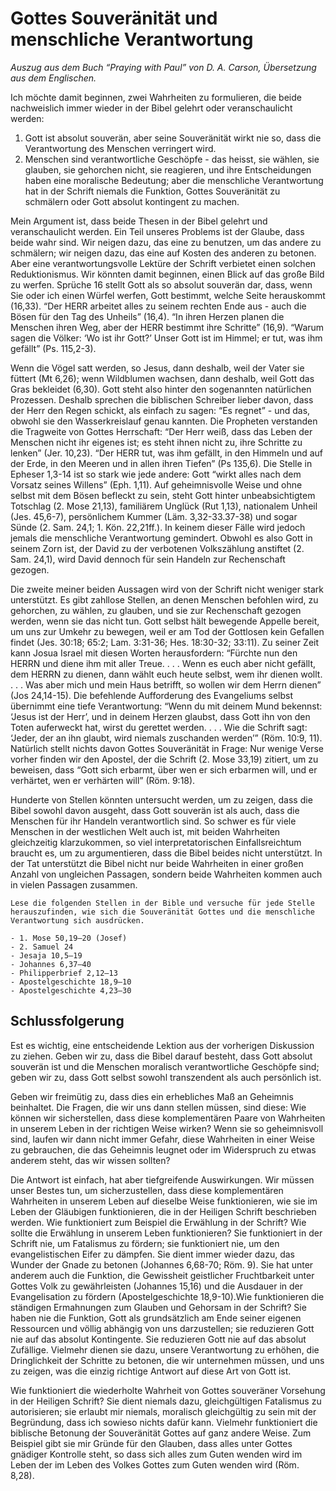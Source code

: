 # Gottes Souveränität und menschliche Verantwortung  {#gottes-souveraenitaet-und-menschliche-verantwortung}

*Auszug aus dem Buch "Praying with Paul" von D. A. Carson, Übersetzung aus dem Englischen.*

    
Ich möchte damit beginnen, zwei Wahrheiten zu formulieren, die beide nachweislich immer wieder in der Bibel gelehrt oder veranschaulicht werden:

1. Gott ist absolut souverän, aber seine Souveränität wirkt nie so, dass die Verantwortung des Menschen verringert wird.
2. Menschen sind verantwortliche Geschöpfe - das heisst, sie wählen, sie glauben, sie gehorchen nicht, sie reagieren, und ihre Entscheidungen haben eine moralische Bedeutung; aber die menschliche Verantwortung hat in der Schrift niemals die Funktion, Gottes Souveränität zu schmälern oder Gott absolut kontingent zu machen.

Mein Argument ist, dass beide Thesen in der Bibel gelehrt und veranschaulicht werden. Ein Teil unseres Problems ist der Glaube, dass beide wahr sind. Wir neigen dazu, das eine zu benutzen, um das andere zu schmälern; wir neigen dazu, das eine auf Kosten des anderen zu betonen. Aber eine verantwortungsvolle Lektüre der Schrift verbietet einen solchen Reduktionismus. Wir könnten damit beginnen, einen Blick auf das große Bild zu werfen. Sprüche 16 stellt Gott als so absolut souverän dar, dass, wenn Sie oder ich einen Würfel werfen, Gott bestimmt, welche Seite herauskommt (16,33). "Der HERR arbeitet alles zu seinem rechten Ende aus - auch die Bösen für den Tag des Unheils" (16,4). "In ihren Herzen planen die Menschen ihren Weg, aber der HERR bestimmt ihre Schritte" (16,9). "Warum sagen die Völker: 'Wo ist ihr Gott?' Unser Gott ist im Himmel; er tut, was ihm gefällt" (Ps. 115,2-3).

Wenn die Vögel satt werden, so Jesus, dann deshalb, weil der Vater sie füttert (Mt 6,26); wenn Wildblumen wachsen, dann deshalb, weil Gott das Gras bekleidet (6,30). Gott steht also hinter den sogenannten natürlichen Prozessen. Deshalb sprechen die biblischen Schreiber lieber davon, dass der Herr den Regen schickt, als einfach zu sagen: "Es regnet" - und das, obwohl sie den Wasserkreislauf genau kannten. Die Propheten verstanden die Tragweite von Gottes Herrschaft: 
"Der Herr weiß, dass das Leben der Menschen nicht ihr eigenes ist; es steht ihnen nicht zu, ihre Schritte zu lenken" (Jer. 10,23). "Der HERR tut, was ihm gefällt, in den Himmeln und auf der Erde, in den Meeren und in allen ihren Tiefen" (Ps 135,6). Die Stelle in Epheser 1,3-14 ist so stark wie jede andere: Gott "wirkt alles nach dem Vorsatz seines Willens" (Eph. 1,11). Auf geheimnisvolle Weise und ohne selbst mit dem Bösen befleckt zu sein, steht Gott hinter unbeabsichtigtem Totschlag (2. Mose 21,13), familiärem Unglück (Rut 1,13), nationalem Unheil (Jes. 45,6-7), persönlichem Kummer (Läm. 3,32-33.37-38) und sogar Sünde (2. Sam. 24,1; 1. Kön. 22,21ff.). In keinem dieser Fälle wird jedoch jemals die menschliche Verantwortung gemindert. Obwohl es also Gott in seinem Zorn ist, der David zu der verbotenen Volkszählung anstiftet (2. Sam. 24,1), wird David dennoch für sein Handeln zur Rechenschaft gezogen.

Die zweite meiner beiden Aussagen wird von der Schrift nicht weniger stark unterstützt. Es gibt zahllose Stellen, an denen Menschen befohlen wird, zu gehorchen, zu wählen, zu glauben, und sie zur Rechenschaft gezogen werden, wenn sie das nicht tun. Gott selbst hält bewegende Appelle bereit, um uns zur Umkehr zu bewegen, weil er am Tod der Gottlosen kein Gefallen findet (Jes. 30:18; 65:2; Lam. 3:31-36; Hes. 18:30-32; 33:11). Zu seiner Zeit kann Josua Israel mit diesen Worten herausfordern: "Fürchte nun den HERRN und diene ihm mit aller Treue. . . . Wenn es euch aber nicht gefällt, dem HERRN zu dienen, dann wählt euch heute selbst, wem ihr dienen wollt. . . . Was aber mich und mein Haus betrifft, so wollen wir dem Herrn dienen" (Jos 24,14-15). Die befehlende Aufforderung des Evangeliums selbst übernimmt eine tiefe Verantwortung: "Wenn du mit deinem Mund bekennst: 'Jesus ist der Herr', und in deinem Herzen glaubst, dass Gott ihn von den Toten auferweckt hat, wirst du gerettet werden. . . . Wie die Schrift sagt: 'Jeder, der an ihn glaubt, wird niemals zuschanden werden'" (Röm. 10:9, 11). Natürlich stellt nichts davon Gottes Souveränität in Frage: Nur wenige Verse vorher finden wir den Apostel, der die Schrift (2. Mose 33,19) zitiert, um zu beweisen, dass "Gott sich erbarmt, über wen er sich erbarmen will, und er verhärtet, wen er verhärten will"
(Röm. 9:18).

Hunderte von Stellen könnten untersucht werden, um zu zeigen, dass die Bibel sowohl davon ausgeht, dass Gott souverän ist als auch, dass die Menschen für ihr Handeln verantwortlich sind. So schwer es für viele Menschen in der westlichen Welt auch ist, mit beiden Wahrheiten gleichzeitig klarzukommen, so viel interpretatorischen Einfallsreichtum braucht es, um zu argumentieren, dass die Bibel beides nicht unterstützt. In der Tat unterstützt die Bibel nicht nur beide Wahrheiten in einer großen Anzahl von ungleichen Passagen, sondern beide Wahrheiten kommen auch in vielen Passagen zusammen. 



```block
Lese die folgenden Stellen in der Bible und versuche für jede Stelle herauszufinden, wie sich die Souveränität Gottes und die menschliche Verantwortung sich ausdrücken.

- 1. Mose 50,19–20 (Josef)
- 2. Samuel 24
- Jesaja 10,5–19
- Johannes 6,37–40
- Philipperbrief 2,12–13
- Apostelgeschichte 18,9–10
- Apostelgeschichte 4,23–30
```

## Schlussfolgerung

Est es wichtig, eine entscheidende Lektion aus der vorherigen Diskussion zu ziehen. Geben wir zu, dass die Bibel darauf besteht, dass Gott absolut souverän ist und die Menschen moralisch verantwortliche Geschöpfe sind; geben wir zu, dass Gott selbst sowohl transzendent als auch persönlich ist. 

Geben wir freimütig zu, dass dies ein erhebliches Maß an Geheimnis beinhaltet. Die Fragen, die wir uns dann stellen müssen, sind diese: Wie können wir sicherstellen, dass diese komplementären Paare von Wahrheiten in unserem Leben in der richtigen Weise wirken? Wenn sie so geheimnisvoll sind, laufen wir dann nicht immer Gefahr, diese Wahrheiten in einer Weise zu gebrauchen, die das Geheimnis leugnet oder im Widerspruch zu etwas anderem steht, das wir wissen sollten?

Die Antwort ist einfach, hat aber tiefgreifende Auswirkungen. Wir müssen unser Bestes tun, um sicherzustellen, dass diese komplementären Wahrheiten in unserem Leben auf dieselbe Weise funktionieren, wie sie im Leben der Gläubigen funktionieren, die in der Heiligen Schrift beschrieben werden. Wie funktioniert zum Beispiel die Erwählung in der Schrift? Wie sollte die Erwählung in unserem Leben funktionieren? Sie funktioniert in der Schrift nie, um Fatalismus zu fördern; sie funktioniert nie, um den evangelistischen Eifer zu dämpfen. Sie dient immer wieder dazu, das Wunder der Gnade zu betonen (Johannes 6,68-70; Röm. 9). Sie hat unter anderem auch die Funktion, die Gewissheit geistlicher Fruchtbarkeit unter Gottes Volk zu gewährleisten (Johannes 15,16) und die Ausdauer in der Evangelisation zu fördern (Apostelgeschichte 18,9-10).Wie funktionieren die ständigen Ermahnungen zum Glauben und Gehorsam in der Schrift? Sie haben nie die Funktion, Gott als grundsätzlich am Ende seiner eigenen Ressourcen und völlig abhängig von uns darzustellen; sie reduzieren Gott nie auf das absolut Kontingente. Sie reduzieren Gott nie auf das absolut Zufällige. Vielmehr dienen sie dazu, unsere Verantwortung zu erhöhen, die Dringlichkeit der Schritte zu betonen, die wir unternehmen müssen, und uns zu zeigen, was die einzig richtige Antwort auf diese Art von Gott ist.

Wie funktioniert die wiederholte Wahrheit von Gottes souveräner Vorsehung in der Heiligen Schrift? Sie dient niemals dazu, gleichgültigen Fatalismus zu autorisieren; sie erlaubt mir niemals, moralisch gleichgültig zu sein mit der Begründung, dass ich sowieso nichts dafür kann. Vielmehr funktioniert die biblische Betonung der Souveränität Gottes auf ganz andere Weise. Zum Beispiel gibt sie mir Gründe für den Glauben, dass alles unter Gottes gnädiger Kontrolle steht, so dass sich alles zum Guten wenden wird im Leben der
im Leben des Volkes Gottes zum Guten wenden wird (Röm. 8,28).



